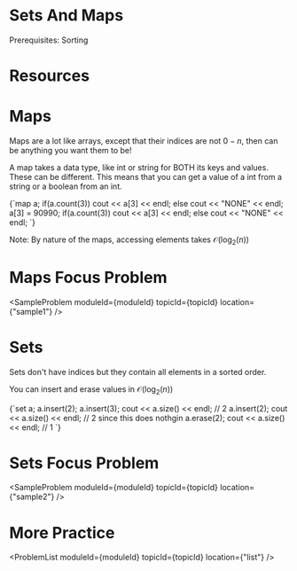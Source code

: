 


<Sidebar moduleId={moduleId} /> 

# Sets And Maps

Prerequisites: Sorting

# Resources

<ResourceList moduleId={moduleId} topicId={topicId}/>

# Maps

Maps are a lot like arrays, except that their indices are not $0-n$, then can be anything you want them to be! 

A map takes a data type, like int or string for BOTH its keys and values. These can be different. This means that 
you can get a value of a int from a string or a boolean from an int. 

<div style={{ transform: 'translateX(150px)' }}>
  <SyntaxHighlighter language="cpp" style={okaidia}>
{`map<int, int> a; 
if(a.count(3)) cout << a[3] << endl;
else cout << "NONE" << endl;
a[3] = 90990; 
if(a.count(3)) cout << a[3] << endl;
else cout << "NONE" << endl;
`}
  </SyntaxHighlighter>
</div>

Note: By nature of the maps, accessing elements takes $\mathcal{O}(\log_2(n))$

# Maps Focus Problem

<SampleProblem  moduleId={moduleId} topicId={topicId} location={"sample1"} /> 

# Sets 

Sets don't have indices but they contain all elements in a sorted order. 

You can insert and erase values in $\mathcal{O}(\log_2(n))$

<div style={{ transform: 'translateX(150px)' }}>
  <SyntaxHighlighter language="cpp" style={okaidia}>
{`set<int> a; 
a.insert(2); 
a.insert(3); 
cout << a.size() << endl; // 2
a.insert(2); 
cout << a.size() << endl; // 2 since this does nothgin
a.erase(2); 
cout << a.size() << endl; // 1 
`}
  </SyntaxHighlighter>
</div>

# Sets Focus Problem

<SampleProblem  moduleId={moduleId} topicId={topicId} location={"sample2"} /> 

# More Practice 

<ProblemList  moduleId={moduleId} topicId={topicId} location={"list"} /> 

<TopicProgress moduleId={moduleId} topicId={topicId} />



